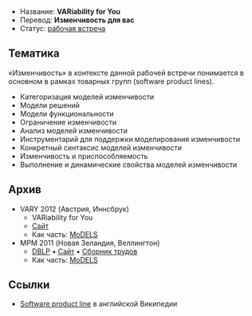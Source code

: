 * Название: '''VARiability for You'''
* Перевод: '''Изменчивость для вас'''
* Статус: [[Workshop|рабочая встреча]]

== Тематика ==
«Изменчивость» в контексте данной рабочей встречи понимается в основном в рамках товарных групп (software product lines).

* Категоризация моделей изменчивости
* Модели решений
* Модели функциональности
* Ограничение изменчивости
* Анализ моделей изменчивости
* Инструментарий для поддержки моделирования изменчивости
* Конкретный синтаксис моделей изменчивости
* Изменчивость и приспособляемость
* Выполнение и динамические свойства моделей изменчивости

== Архив ==
* VARY 2012 (Австрия, Иннсбрук)
** VARiability for You
** [http://vary2012.irisa.fr/ Сайт]
** Как часть: [[MoDELS]]
* MPM 2011 (Новая Зеландия, Веллингтон)
** [http://dblp.uni-trier.de/db/conf/models/models2011w.html DBLP] • [http://vary2011.irisa.fr/ Сайт] • [http://itu.dk/en/Forskning/Technical-Reports/2011/TR-2011-144 Сборник трудов]
** Как часть: [[MoDELS]]

== Ссылки ==
* [http://en.wikipedia.org/wiki/Software_product_line Software product line] в английской Википедии
